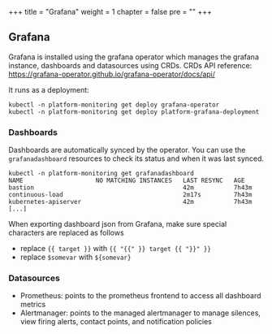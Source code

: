 +++
title = "Grafana"
weight = 1
chapter = false
pre = ""
+++

## Grafana

Grafana is installed using the grafana operator which manages the grafana instance, dashboards and datasources using CRDs.
CRDs API reference: https://grafana-operator.github.io/grafana-operator/docs/api/

It runs as a deployment:

```shell
kubectl -n platform-monitoring get deploy grafana-operator
kubectl -n platform-monitoring get deploy platform-grafana-deployment
```

### Dashboards

Dashboards are automatically synced by the operator.
You can use the `grafanadashboard` resources to check its status and when it was last synced.

```shell
kubectl -n platform-monitoring get grafanadashboard
NAME                    NO MATCHING INSTANCES   LAST RESYNC   AGE
bastion                                         42m           7h43m
continuous-load                                 2m17s         7h43m
kubernetes-apiserver                            42m           7h43m
[...]
```

When exporting dashboard json from Grafana, make sure special characters are replaced as follows

- replace `{{ target }}` with `{{ "{{" }} target {{ "}}" }}`
- replace `$somevar` with `${somevar}`

### Datasources

- Prometheus: points to the prometheus frontend to access all dashboard metrics
- Alertmanager: points to the managed alertmanager to manage silences, view firing alerts, contact points, and notification policies
